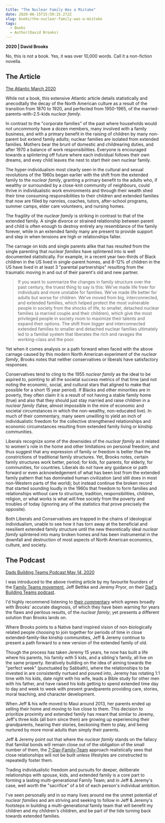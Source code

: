 ```yaml
---
title: "The Nuclear Family Was a Mistake"
date: 2020-06-15T15:59:15.272Z
slug: books/the-nuclear-family-was-a-mistake
tags:
  - Books
  - Author(David Brooks)
---
```


**2020 | David Brooks**

No, this is not a book. Yes, it was over 10,000 words. Call it a non-fiction novella.

## The Article

[The Atlantic March 2020](https://www.theatlantic.com/magazine/archive/2020/03/the-nuclear-family-was-a-mistake/605536/)

While not a book, this extensive Atlantic article details statistically and anecodtally the decay of the North American culture as a result of the transition from 1870 to 1920, and perfected from 1950-1965, of the married-parents-with-2.5-kids _nuclear family_.

In contrast to the "corporate families" of the past where households would not uncommonly have a dozen members, many involved with a family business, and with a primary benefit in the raising of children by many non-parent but extend family adults; nuclear families are isolated from extended families. Mothers bear the brunt of domestic and childrearing duties, and after 1970 a balance of work responsibilities. Everyone is encouraged towards a splintering off future where each individual follows their own dreams, and evey child leaves the nest to start their own nuclear family.

The hyper-individualism most clearly seen in the cultural and sexual revolutions of the 1960s began earlier with the shift from the extended family to the _nuclear family_, granting a primary benefit to the adults who, if wealthy or surrounded by a close-knit community of neighbours, could thrive in individualistic work environments and through their wealth shed their time consuming responsibilities to their children and extended families that now are filled by nannies, coaches, tutors, after-school programs, summer camps, elder care volunteers, and nursing homes.

The fragility of the _nuclear family_ is striking in contrast to that of the extended family. A single divorce or strained relationship between parent and child is often enough to destroy entirely any resemblance of the family forever, while in an extended family many are present to provide support and step in when tensions are high or relationships falter.

The carnage on kids and single parents alike that has resulted from the single parenting that _nuclear families_ have splintered into is well documented statistically. For example, in a recent year two-thirds of Black children in the US lived in single-parent homes, and 8-12% of children in the US have lived in at least 3 "parental partnerships" resulting from the traumatic moving in and out of their parent's old and new partner.

> If you want to summarize the changes in family structure over the past century, the truest thing to say is this: We’ve made life freer for individuals and more unstable for families. We’ve made life better for adults but worse for children. We’ve moved from big, interconnected, and extended families, which helped protect the most vulnerable people in society from the shocks of life, to smaller, detached nuclear families (a married couple and their children), which give the most privileged people in society room to maximize their talents and expand their options. The shift from bigger and interconnected extended families to smaller and detached nuclear families ultimately led to a familial system that liberates the rich and ravages the working-class and the poor.

Yet when it comes analysis or a path forward when faced with the above carnage caused by this modern North American experiment of the _nuclear family_, Brooks notes that neither conservatives or liberals have satisfactory responses.

Conservatives tend to cling to the 1955 _nuclear family_ as the ideal to be aspired to, pointing to all the societal success metrics of that time (and not noting the economic, social, and cultural stars that aligned to make that possible for a short 15 year period). If Blacks and other minorities are in poverty, they often claim it is a result of not having a stable family home (true) and also that they should just stay married and raise children in a _nuclear family_ (false; almost impossible in the mire of economic and societal circumstances in which the non-wealthy, non-educated live). In much of their commentary, many seem unwilling to yield an inch of individualistic freedom for the collective strengthened relationships and economic circumstances resulting from extended family living or kinship communities.

Liberals recognize some of the downsides of the _nuclear family_ as it related to women's role in the home and other limitations on personal freedom; and thus suggest that any expression of family or freedom is better than the constrictions of traditional family structures. Yet, Brooks notes, certain family structures work better, period; for kids, for parents, for elderly, for communities, for countries. Liberals do not have any guidance or path forward or even acknowledgement of what has been lost from the extended family pattern that has dominated human civilization (and still does in most non-Western parts of the world); but instead continue the broken record that started sounding loudly in the 1960s that freedom to form families and relationships without care to structure, tradition, responsibilities, children, religion, or what works is what will free society from the poverty and troubles of today (ignoring any of the statistics that prove precisely the opposite).

Both Liberals and Conservatives are trapped in the chains of ideological individualism, unable to see how it has torn away at the beneficial and reesilient extended family structure until the new theoretically ideal _nuclear family_ splintered into many broken homes and has been instrumental in the downfall and destruction of most aspects of North American economics, culture, and society.

## The Podcast

[Dads Building Teams Podcast May 14, 2020](https://overcast.fm/+P9hKHmO1E)

I was introduced to the above riveting article by my favourite founders of the [Family Teams movement](/faith/family-podcasts-and-resources), Jeff Bethke and Jeremy Pryor, on their [Dad's Building Teams podcast](https://familyteams.com/category/podcast/dads-building-teams/).

I'd highly recommend listening to [their commentary](https://overcast.fm/+P9hKHmO1E) which agrees broadly with Brooks' accurate diagnosis, of which they have been warning for years the flaws and perilous results, of the _nuclear family_; yet presents a different solution than Brooks lands on.

Where Brooks points to a Native band inspired vision of non-biologically related people choosing to join together for periods of time in close extended-family-like kinship communities, Jeff & Jeremy continue to present a path forward to a new version of the extended family of old.

Though the process has taken Jeremy 15 years, he now has built a life where his parents, his family with 5 kids, and a sibling's family, all live on the same property. Iteratively building on the idea of aiming towards the "perfect week" (punctuated by Sabbath), where the relationships to be invested in are consistently nurtued and poured into, Jeremy has rotating 1:1 time with his kids, date night with his wife, leads a Bible study for other men with his father, and have raised his kids getting to spend extended time day to day and week to week with present grandparents providing care, stories, moral teaching, and character development.

When Jeff & his wife moved to Maui around 2013, her parents ended up selling their home and moving to live close to them. This decision to prioritize proximity and extended family has meant that similar to Jeremy, Jeff's three kids (all born since then) are growing up experiencing their grandparents, hearing their stories, beckoning them to play, and being nurtured by more moral adults than simply their parents.

Jeff & Jeremy point out that where the _nuclear family_ stands on the fallacy that familial bonds will remain close out of the obligation of the small number of them, the [7-Day-Family-Team](/faith/the-seven-day-family) approach realistically sees that close relationships will not be built unless lifestyles are constructed to repeatedly foster them.

Trading individualistic freedom and pursuits for deeper, deliberate relationships with spouse, kids, and extended family is a core part to forming a lasting multi-generational Family Team; and in Jeff & Jeremy's case, well worth the "sacrifice" of a bit of each person's individual ambition.

I've seen personally and in so many lives around me the unmet potential of _nuclear families_ and am striving and seeking to follow in Jeff & Jeremy's footsteps in building a multi-generational family team that will benefit my children and my children's children, and be part of the tide turning back towards extended families.
